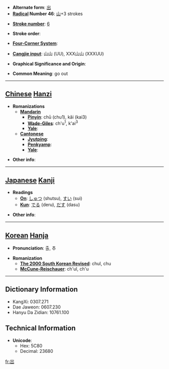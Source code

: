 * '''Alternate form''': [[出]] 
* '''[[Wiktionary:Chinese radical index| Radical]] Number 46''': [[Wiktionary:Chinese radical index 山|山]]+3 strokes

* '''[[Wiktionary:Chinese total strokes index|Stroke number]]''': [[Wiktionary:Chinese total strokes index 6|6]]

* '''Stroke order''': 

* '''[[Wiktionary:Chinese four corner index|Four-Corner System]]''': 

* '''[[Wiktionary:Chinese Cangjie index|Cangjie input]]''': 山山 (UU), XXX山山 (XXXUU)

* '''Graphical Significance and Origin''': 

* '''Common Meaning''': go out

----

== [[Chinese]] [[Hanzi]] ==

* '''Romanizations'''
** '''[[Mandarin]]'''
*** '''[[Pinyin]]''': chū (chu1), kǎi (kai3)
*** '''[[Wade-Giles]]''': ch'u<sup>1</sup>, k'ai<sup>3</sup>
*** '''[[Yale]]''': 
** '''[[Cantonese]]'''
*** '''[[Jyutping]]''':
*** '''[[Penkyamp]]''': 
*** '''[[Yale]]''': 

* '''Other info''': 

----

== [[Japanese]] [[Kanji]] ==

* '''Readings'''
** '''[[On]]''': [[しゅつ]] (shutsu), [[すい]] (sui)
** '''[[Kun]]''': [[でる]] (deru), [[だす]] (dasu)

* '''Other info''':  

----

== [[Korean]] [[Hanja]] ==

* '''Pronunciation''': 출, 추

* '''Romanization'''
** '''[[The 2000 South Korean Revised Romanization|The 2000 South Korean Revised]]''': chul, chu
** '''[[McCune-Reischauer]]''': ch'ul, ch'u

----

== Dictionary Information ==

* KangXi: 0307.271
* Dae Jaweon: 0607.230
* Hanyu Da Zidian: 10761.100

== Technical Information ==

* '''Unicode''':
** Hex: 5C80
** Decimal: 23680

[[fr:岀]]